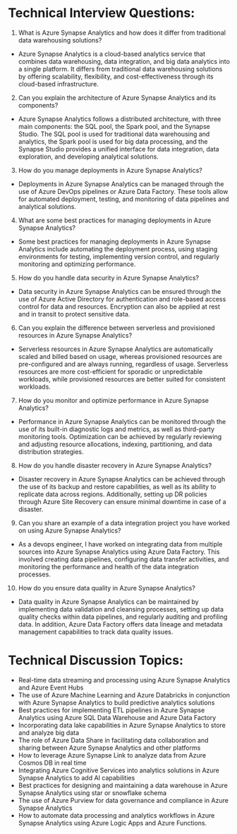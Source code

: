 
# Technical Interview Questions:

1. What is Azure Synapse Analytics and how does it differ from traditional data warehousing solutions?
- Azure Synapse Analytics is a cloud-based analytics service that combines data warehousing, data integration, and big data analytics into a single platform. It differs from traditional data warehousing solutions by offering scalability, flexibility, and cost-effectiveness through its cloud-based infrastructure.

2. Can you explain the architecture of Azure Synapse Analytics and its components?
- Azure Synapse Analytics follows a distributed architecture, with three main components: the SQL pool, the Spark pool, and the Synapse Studio. The SQL pool is used for traditional data warehousing and analytics, the Spark pool is used for big data processing, and the Synapse Studio provides a unified interface for data integration, data exploration, and developing analytical solutions.

3. How do you manage deployments in Azure Synapse Analytics?
- Deployments in Azure Synapse Analytics can be managed through the use of Azure DevOps pipelines or Azure Data Factory. These tools allow for automated deployment, testing, and monitoring of data pipelines and analytical solutions.

4. What are some best practices for managing deployments in Azure Synapse Analytics?
- Some best practices for managing deployments in Azure Synapse Analytics include automating the deployment process, using staging environments for testing, implementing version control, and regularly monitoring and optimizing performance.

5. How do you handle data security in Azure Synapse Analytics?
- Data security in Azure Synapse Analytics can be ensured through the use of Azure Active Directory for authentication and role-based access control for data and resources. Encryption can also be applied at rest and in transit to protect sensitive data.

6. Can you explain the difference between serverless and provisioned resources in Azure Synapse Analytics?
- Serverless resources in Azure Synapse Analytics are automatically scaled and billed based on usage, whereas provisioned resources are pre-configured and are always running, regardless of usage. Serverless resources are more cost-efficient for sporadic or unpredictable workloads, while provisioned resources are better suited for consistent workloads.

7. How do you monitor and optimize performance in Azure Synapse Analytics?
- Performance in Azure Synapse Analytics can be monitored through the use of its built-in diagnostic logs and metrics, as well as third-party monitoring tools. Optimization can be achieved by regularly reviewing and adjusting resource allocations, indexing, partitioning, and data distribution strategies.

8. How do you handle disaster recovery in Azure Synapse Analytics?
- Disaster recovery in Azure Synapse Analytics can be achieved through the use of its backup and restore capabilities, as well as its ability to replicate data across regions. Additionally, setting up DR policies through Azure Site Recovery can ensure minimal downtime in case of a disaster.

9. Can you share an example of a data integration project you have worked on using Azure Synapse Analytics?
- As a devops engineer, I have worked on integrating data from multiple sources into Azure Synapse Analytics using Azure Data Factory. This involved creating data pipelines, configuring data transfer activities, and monitoring the performance and health of the data integration processes.

10. How do you ensure data quality in Azure Synapse Analytics?
- Data quality in Azure Synapse Analytics can be maintained by implementing data validation and cleansing processes, setting up data quality checks within data pipelines, and regularly auditing and profiling data. In addition, Azure Data Factory offers data lineage and metadata management capabilities to track data quality issues.

# Technical Discussion Topics:

- Real-time data streaming and processing using Azure Synapse Analytics and Azure Event Hubs
- The use of Azure Machine Learning and Azure Databricks in conjunction with Azure Synapse Analytics to build predictive analytics solutions
- Best practices for implementing ETL pipelines in Azure Synapse Analytics using Azure SQL Data Warehouse and Azure Data Factory
- Incorporating data lake capabilities in Azure Synapse Analytics to store and analyze big data
- The role of Azure Data Share in facilitating data collaboration and sharing between Azure Synapse Analytics and other platforms
- How to leverage Azure Synapse Link to analyze data from Azure Cosmos DB in real time
- Integrating Azure Cognitive Services into analytics solutions in Azure Synapse Analytics to add AI capabilities
- Best practices for designing and maintaining a data warehouse in Azure Synapse Analytics using star or snowflake schema
- The use of Azure Purview for data governance and compliance in Azure Synapse Analytics
- How to automate data processing and analytics workflows in Azure Synapse Analytics using Azure Logic Apps and Azure Functions.
